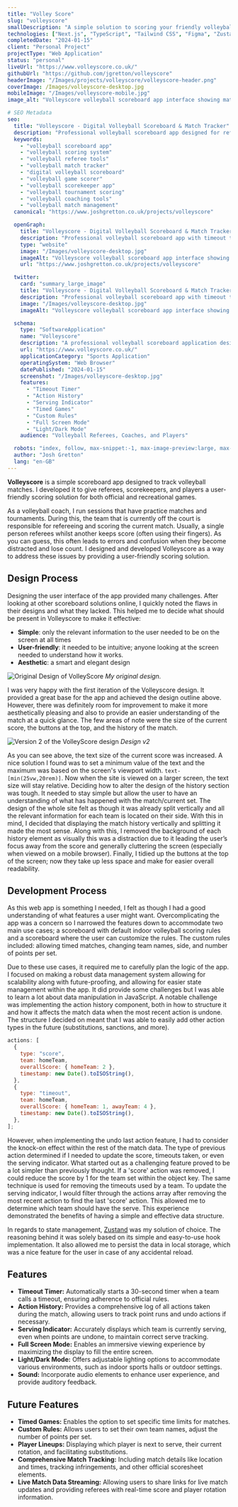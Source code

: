 ```yaml
---
title: "Volley Score"
slug: "volleyscore"
smallDescription: "A simple solution to scoring your friendly volleyball games."
technologies: ["Next.js", "TypeScript", "Tailwind CSS", "Figma", "Zustand"]
completedDate: "2024-01-15"
client: "Personal Project"
projectType: "Web Application"
status: "personal"
liveUrl: "https://www.volleyscore.co.uk/"
githubUrl: "https://github.com/jgretton/volleyscore"
headerImage: "/Images/projects/volleyscore/volleyscore-header.png"
coverImage: /Images/volleyscore-desktop.jpg
mobileImage: "/Images/volleyscore-mobile.jpg"
image_alt: "Volleyscore volleyball scoreboard app interface showing match score and controls"

# SEO Metadata
seo:
  title: "Volleyscore - Digital Volleyball Scoreboard & Match Tracker"
  description: "Professional volleyball scoreboard app designed for referees, coaches, and players. Track matches, manage timeouts, and maintain accurate scoring with ease."
  keywords:
    - "volleyball scoreboard app"
    - "volleyball scoring system"
    - "volleyball referee tools"
    - "volleyball match tracker"
    - "digital volleyball scoreboard"
    - "volleyball game scorer"
    - "volleyball scorekeeper app"
    - "volleyball tournament scoring"
    - "volleyball coaching tools"
    - "volleyball match management"
  canonical: "https://www.joshgretton.co.uk/projects/volleyscore"

  openGraph:
    title: "Volleyscore - Digital Volleyball Scoreboard & Match Tracker"
    description: "Professional volleyball scoreboard app with timeout timers, action history, and custom rules. Perfect for referees, coaches, and tournament organisers."
    type: "website"
    image: "/Images/volleyscore-desktop.jpg"
    imageAlt: "Volleyscore volleyball scoreboard app interface showing match score and controls"
    url: "https://www.joshgretton.co.uk/projects/volleyscore"

  twitter:
    card: "summary_large_image"
    title: "Volleyscore - Digital Volleyball Scoreboard & Match Tracker"
    description: "Professional volleyball scoreboard app with timeout timers, action history, and custom rules. Perfect for referees, coaches, and tournament organisers."
    image: "/Images/volleyscore-desktop.jpg"
    imageAlt: "Volleyscore volleyball scoreboard app interface showing match score and controls"

  schema:
    type: "SoftwareApplication"
    name: "Volleyscore"
    description: "A professional volleyball scoreboard application designed for referees, coaches, and players to track matches with timeout timers, action history, and custom scoring rules."
    url: "https://www.volleyscore.co.uk/"
    applicationCategory: "Sports Application"
    operatingSystem: "Web Browser"
    datePublished: "2024-01-15"
    screenshot: "/Images/volleyscore-desktop.jpg"
    features:
      - "Timeout Timer"
      - "Action History"
      - "Serving Indicator"
      - "Timed Games"
      - "Custom Rules"
      - "Full Screen Mode"
      - "Light/Dark Mode"
    audience: "Volleyball Referees, Coaches, and Players"

  robots: "index, follow, max-snippet:-1, max-image-preview:large, max-video-preview:-1"
  author: "Josh Gretton"
  lang: "en-GB"
---
```


**Volleyscore** is a simple scoreboard app designed to track volleyball matches. I developed it to give referees, scorekeepers, and players a user-friendly scoring solution for both official and recreational games.

As a volleyball coach, I run sessions that have practice matches and tournaments. During this, the team that is currently off the court is responsible for refereeing and scoring the current match. Usually, a single person referees whilst another keeps score (often using their fingers). As you can guess, this often leads to errors and confusion when they become distracted and lose count. I designed and developed Volleyscore as a way to address these issues by providing a user-friendly scoring solution.

## Design Process

Designing the user interface of the app provided many challenges. After looking at other scoreboard solutions online, I quickly noted the flaws in their designs and what they lacked. This helped me to decide what should be present in Volleyscore to make it effective:

- **Simple**: only the relevant information to the user needed to be on the screen at all times
- **User-friendly**: it needed to be intuitive; anyone looking at the screen needed to understand how it works.
- **Aesthetic**: a smart and elegant design

![Original Design of VolleyScore](Images/projects/volleyscore/Volleyscore-v1.jpg)
_My original design._

I was very happy with the first iteration of the Volleyscore design. It provided a great base for the app and achieved the design outline above. However, there was definitely room for improvement to make it more aesthetically pleasing and also to provide an easier understanding of the match at a quick glance. The few areas of note were the size of the current score, the buttons at the top, and the history of the match.

![Version 2 of the VolleyScore design](Images/projects/volleyscore/Volleyscore-v2.jpg)
_Design v2_

As you can see above, the text size of the current score was increased. A nice solution I found was to set a minimum value of the text and the maximum was based on the screen's viewport width. `text-[min(25vw,20rem)]`. Now when the site is viewed on a larger screen, the text size will stay relative. Deciding how to alter the design of the history section was tough. It needed to stay simple but allow the user to have an understanding of what has happened with the match/current set. The design of the whole site felt as though it was already split vertically and all the relevant information for each team is located on their side. With this in mind, I decided that displaying the match history vertically and splitting it made the most sense. Along with this, I removed the background of each history element as visually this was a distraction due to it leading the user’s focus away from the score and generally cluttering the screen (especially when viewed on a mobile browser). Finally, I tidied up the buttons at the top of the screen; now they take up less space and make for easier overall readability.

## Development Process

As this web app is something I needed, I felt as though I had a good understanding of what features a user might want. Overcomplicating the app was a concern so I narrowed the features down to accommodate two main use cases; a scoreboard with default indoor volleyball scoring rules and a scoreboard where the user can customize the rules. The custom rules included: allowing timed matches, changing team names, side, and number of points per set.

Due to these use cases, it required me to carefully plan the logic of the app. I focused on making a robust data management system allowing for scalability along with future-proofing, and allowing for easier state management within the app. It did provide some challenges but I was able to learn a lot about data manipulation in JavaScript. A notable challenge was implementing the action history component, both in how to structure it and how it affects the match data when the most recent action is undone.
The structure I decided on meant that I was able to easily add other action types in the future (substitutions, sanctions, and more).

```javascript
actions: [
  {
    type: "score",
    team: homeTeam,
    overallScore: { homeTeam: 2 },
    timestamp: new Date().toISOString(),
  },
  {
    type: "timeout",
    team: homeTeam,
    overallScore: { homeTeam: 1, awayTeam: 4 },
    timestamp: new Date().toISOString(),
  },
];
```

However, when implementing the undo last action feature, I had to consider the knock-on effect within the rest of the match data. The type of previous action determined if I needed to update the score, timeouts taken, or even the serving indicator. What started out as a challenging feature proved to be a lot simpler than previously thought. If a 'score' action was removed, I could reduce the score by 1 for the team set within the object key. The same technique is used for removing the timeouts used by a team. To update the serving indicator, I would filter through the actions array after removing the most recent action to find the last 'score' action. This allowed me to determine which team should have the serve. This experience demonstrated the benefits of having a simple and effective data structure.

In regards to state management, [Zustand](https://docs.pmnd.rs/zustand/getting-started/introduction) was my solution of choice. The reasoning behind it was solely based on its simple and easy-to-use hook implementation. It also allowed me to persist the data in local storage, which was a nice feature for the user in case of any accidental reload.

## Features

- **Timeout Timer:** Automatically starts a 30-second timer when a team calls a timeout, ensuring adherence to official rules.
- **Action History:** Provides a comprehensive log of all actions taken during the match, allowing users to track point runs and undo actions if necessary.
- **Serving Indicator:** Accurately displays which team is currently serving, even when points are undone, to maintain correct serve tracking.
- **Full Screen Mode:** Enables an immersive viewing experience by maximizing the display to fill the entire screen.
- **Light/Dark Mode:** Offers adjustable lighting options to accommodate various environments, such as indoor sports halls or outdoor settings.
- **Sound:** Incorporate audio elements to enhance user experience, and provide auditory feedback.

## Future Features

- **Timed Games:** Enables the option to set specific time limits for matches.
- **Custom Rules:** Allows users to set their own team names, adjust the number of points per set.
- **Player Lineups:** Displaying which player is next to serve, their current rotation, and facilitating substitutions.
- **Comprehensive Match Tracking:** Including match details like location and times, tracking infringements, and other official scoresheet elements.
- **Live Match Data Streaming:** Allowing users to share links for live match updates and providing referees with real-time score and player rotation information.
